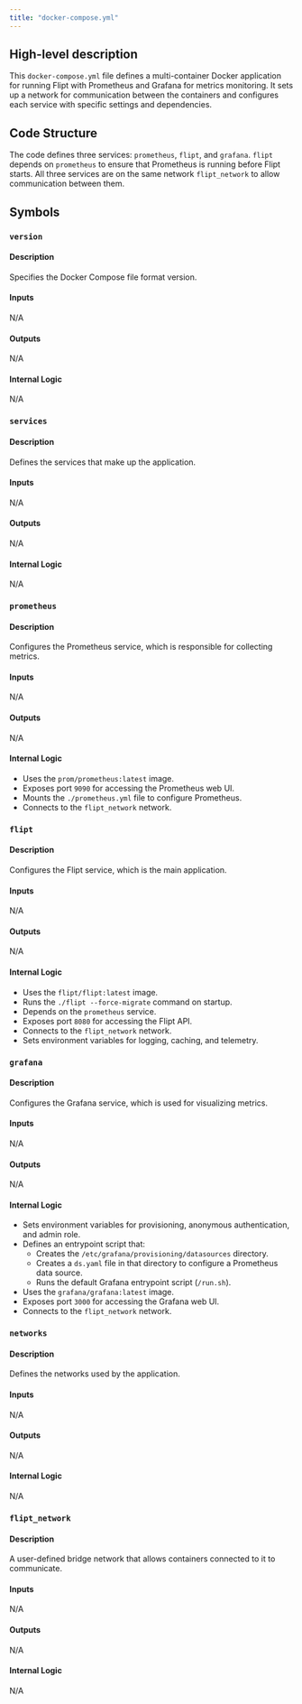 ```yaml
---
title: "docker-compose.yml"
---
```


## High-level description
This `docker-compose.yml` file defines a multi-container Docker application for running Flipt with Prometheus and Grafana for metrics monitoring. It sets up a network for communication between the containers and configures each service with specific settings and dependencies.

## Code Structure
The code defines three services: `prometheus`, `flipt`, and `grafana`. `flipt` depends on `prometheus` to ensure that Prometheus is running before Flipt starts. All three services are on the same network `flipt_network` to allow communication between them.

## Symbols
### `version`
#### Description
Specifies the Docker Compose file format version.

#### Inputs
N/A

#### Outputs
N/A

#### Internal Logic
N/A

### `services`
#### Description
Defines the services that make up the application.

#### Inputs
N/A

#### Outputs
N/A

#### Internal Logic
N/A

### `prometheus`
#### Description
Configures the Prometheus service, which is responsible for collecting metrics.

#### Inputs
N/A

#### Outputs
N/A

#### Internal Logic
- Uses the `prom/prometheus:latest` image.
- Exposes port `9090` for accessing the Prometheus web UI.
- Mounts the `./prometheus.yml` file to configure Prometheus.
- Connects to the `flipt_network` network.

### `flipt`
#### Description
Configures the Flipt service, which is the main application.

#### Inputs
N/A

#### Outputs
N/A

#### Internal Logic
- Uses the `flipt/flipt:latest` image.
- Runs the `./flipt --force-migrate` command on startup.
- Depends on the `prometheus` service.
- Exposes port `8080` for accessing the Flipt API.
- Connects to the `flipt_network` network.
- Sets environment variables for logging, caching, and telemetry.

### `grafana`
#### Description
Configures the Grafana service, which is used for visualizing metrics.

#### Inputs
N/A

#### Outputs
N/A

#### Internal Logic
- Sets environment variables for provisioning, anonymous authentication, and admin role.
- Defines an entrypoint script that:
    - Creates the `/etc/grafana/provisioning/datasources` directory.
    - Creates a `ds.yaml` file in that directory to configure a Prometheus data source.
    - Runs the default Grafana entrypoint script (`/run.sh`).
- Uses the `grafana/grafana:latest` image.
- Exposes port `3000` for accessing the Grafana web UI.
- Connects to the `flipt_network` network.

### `networks`
#### Description
Defines the networks used by the application.

#### Inputs
N/A

#### Outputs
N/A

#### Internal Logic
N/A

### `flipt_network`
#### Description
A user-defined bridge network that allows containers connected to it to communicate.

#### Inputs
N/A

#### Outputs
N/A

#### Internal Logic
N/A
